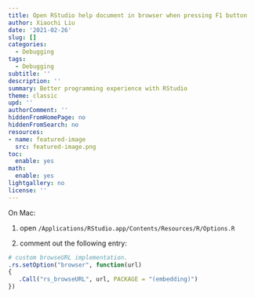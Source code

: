 ```yaml
---
title: Open RStudio help document in browser when pressing F1 button
author: Xiaochi Liu
date: '2021-02-26'
slug: []
categories:
  - Debugging
tags:
  - Debugging
subtitle: ''
description: ''
summary: Better programming experience with RStudio
theme: classic
upd: ''
authorComment: ''
hiddenFromHomePage: no
hiddenFromSearch: no
resources:
- name: featured-image
  src: featured-image.png
toc:
  enable: yes
math:
  enable: yes
lightgallery: no
license: ''
---
```


On Mac:

1. open `/Applications/RStudio.app/Contents/Resources/R/Options.R`

2. comment out the following entry:

```r
# custom browseURL implementation.
.rs.setOption("browser", function(url)
{
   .Call("rs_browseURL", url, PACKAGE = "(embedding)")
})
```

